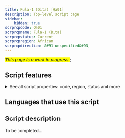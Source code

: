 ```yaml
---
title: Fula-1 (Dita) [Qa01]
description: Top-level script page
sidebar:
    hidden: true
scrpropcode: Qa01
scrpropname: Fula-1 (Dita)
scrpropstatus: Current
scrpropregion: African
scrpropdirection: &#91;unspecified&#93;
---
```


<span style='background-color:yellow'>_This page is a work in progress._</span>;


## Script features

<details>
<summary> See all script properties: code, region, status and more</summary>
<ScriptInfo />
</details>

## Languages that use this script

<WsList script='Qa01' wsMax='5' />

## Script description

To be completed...


